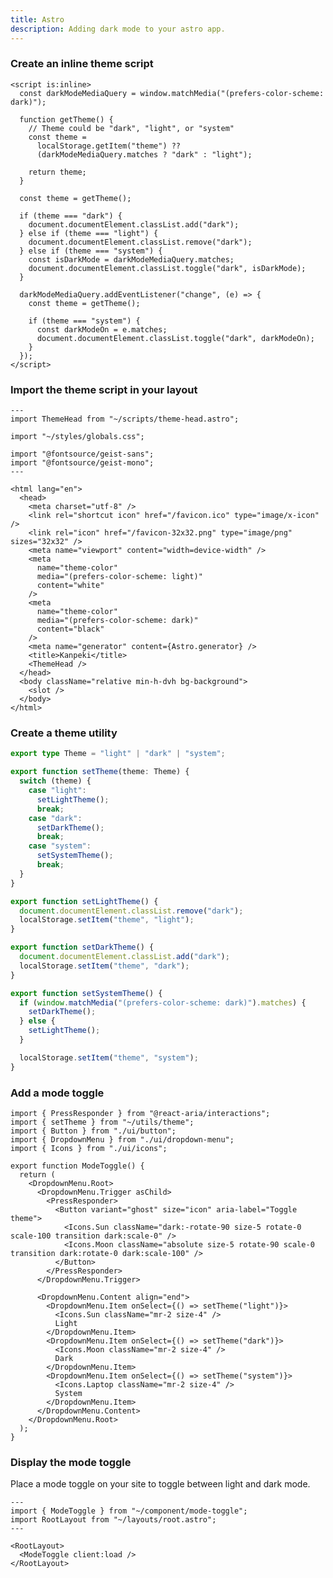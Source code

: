 ---
title: Astro
description: Adding dark mode to your astro app.
---

<Steps>

### Create an inline theme script

```astro title="src/scripts/theme-head.astro"
<script is:inline>
  const darkModeMediaQuery = window.matchMedia("(prefers-color-scheme: dark)");

  function getTheme() {
    // Theme could be "dark", "light", or "system"
    const theme =
      localStorage.getItem("theme") ??
      (darkModeMediaQuery.matches ? "dark" : "light");

    return theme;
  }

  const theme = getTheme();

  if (theme === "dark") {
    document.documentElement.classList.add("dark");
  } else if (theme === "light") {
    document.documentElement.classList.remove("dark");
  } else if (theme === "system") {
    const isDarkMode = darkModeMediaQuery.matches;
    document.documentElement.classList.toggle("dark", isDarkMode);
  }

  darkModeMediaQuery.addEventListener("change", (e) => {
    const theme = getTheme();

    if (theme === "system") {
      const darkModeOn = e.matches;
      document.documentElement.classList.toggle("dark", darkModeOn);
    }
  });
</script>
```

### Import the theme script in your layout

```astro title="src/layouts/root.astro" {2,28}
---
import ThemeHead from "~/scripts/theme-head.astro";

import "~/styles/globals.css";

import "@fontsource/geist-sans";
import "@fontsource/geist-mono";
---

<html lang="en">
  <head>
    <meta charset="utf-8" />
    <link rel="shortcut icon" href="/favicon.ico" type="image/x-icon" />
    <link rel="icon" href="/favicon-32x32.png" type="image/png" sizes="32x32" />
    <meta name="viewport" content="width=device-width" />
    <meta
      name="theme-color"
      media="(prefers-color-scheme: light)"
      content="white"
    />
    <meta
      name="theme-color"
      media="(prefers-color-scheme: dark)"
      content="black"
    />
    <meta name="generator" content={Astro.generator} />
    <title>Kanpeki</title>
    <ThemeHead />
  </head>
  <body className="relative min-h-dvh bg-background">
    <slot />
  </body>
</html>
```

### Create a theme utility

```ts title="src/utils/theme.ts"
export type Theme = "light" | "dark" | "system";

export function setTheme(theme: Theme) {
  switch (theme) {
    case "light":
      setLightTheme();
      break;
    case "dark":
      setDarkTheme();
      break;
    case "system":
      setSystemTheme();
      break;
  }
}

export function setLightTheme() {
  document.documentElement.classList.remove("dark");
  localStorage.setItem("theme", "light");
}

export function setDarkTheme() {
  document.documentElement.classList.add("dark");
  localStorage.setItem("theme", "dark");
}

export function setSystemTheme() {
  if (window.matchMedia("(prefers-color-scheme: dark)").matches) {
    setDarkTheme();
  } else {
    setLightTheme();
  }

  localStorage.setItem("theme", "system");
}
```

### Add a mode toggle

```tsx title="src/components/mode-toggle.tsx"
import { PressResponder } from "@react-aria/interactions";
import { setTheme } from "~/utils/theme";
import { Button } from "./ui/button";
import { DropdownMenu } from "./ui/dropdown-menu";
import { Icons } from "./ui/icons";

export function ModeToggle() {
  return (
    <DropdownMenu.Root>
      <DropdownMenu.Trigger asChild>
        <PressResponder>
          <Button variant="ghost" size="icon" aria-label="Toggle theme">
            <Icons.Sun className="dark:-rotate-90 size-5 rotate-0 scale-100 transition dark:scale-0" />
            <Icons.Moon className="absolute size-5 rotate-90 scale-0 transition dark:rotate-0 dark:scale-100" />
          </Button>
        </PressResponder>
      </DropdownMenu.Trigger>

      <DropdownMenu.Content align="end">
        <DropdownMenu.Item onSelect={() => setTheme("light")}>
          <Icons.Sun className="mr-2 size-4" />
          Light
        </DropdownMenu.Item>
        <DropdownMenu.Item onSelect={() => setTheme("dark")}>
          <Icons.Moon className="mr-2 size-4" />
          Dark
        </DropdownMenu.Item>
        <DropdownMenu.Item onSelect={() => setTheme("system")}>
          <Icons.Laptop className="mr-2 size-4" />
          System
        </DropdownMenu.Item>
      </DropdownMenu.Content>
    </DropdownMenu.Root>
  );
}
```

### Display the mode toggle

Place a mode toggle on your site to toggle between light and dark mode.

```astro title="src/pages/index.astro"
---
import { ModeToggle } from "~/component/mode-toggle";
import RootLayout from "~/layouts/root.astro";
---

<RootLayout>
  <ModeToggle client:load />
</RootLayout>

```

</Steps>
